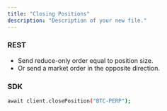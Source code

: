 ```yaml
---
title: "Closing Positions"
description: "Description of your new file."
---
```


### **REST**

- Send reduce-only order equal to position size.
- Or send a market order in the opposite direction.

### **SDK**

```bash
await client.closePosition("BTC-PERP");
```